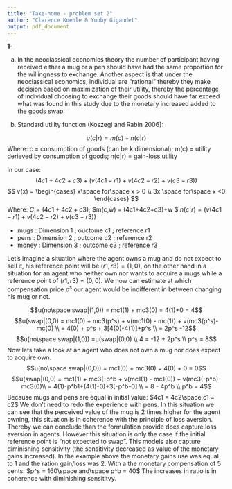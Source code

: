 ```yaml
---
title: "Take-home - problem set 2"
author: "Clarence Koehle & Yooby Gigandet"
output: pdf_document
---
```



**1-**

a) 
In the neoclassical economics theory the number of participant having received either a mug or a pen should have had the same proportion for the willingness to exchange. Another aspect is that under the neoclassical economics, individual are "rational" thereby they make decision based on maximization of their utility, thereby the percentage of individual choosing to exchange their goods should have far exceed what was found in this study due to the monetary increased added to the goods swap. 

b)
Standard utility function (Koszegi and Rabin 2006): 

$$u(c|r) = m(c) + n(c|r)$$
Where:
c = consumption of goods (can be k dimensional);
m(c) = utility derieved by consumption of goods;
n(c|r) = gain-loss utility

In our case:
$$(4c1+4c2+c3)+(v(4c1-r1)+v(4c2-r2)+v(c3-r3))$$
$$ v(x) = \begin{cases} x\space for\space x > 0 \\ 3x \space for\space x <0 \end{cases} $$
Where:
$C = (4c1+4c2+c3)$;
$m(c,w) = (4c1+4c2+c3)+w $
$n(c|r) = (v(4c1-r1)+v(4c2-r2)+v(c3-r3))$

- mugs  : Dimension 1 ; ouctome c1 ; reference r1
- pens  : Dimension 2 ; outcome c2 ; reference r2
- money : Dimension 3 ; outcome c3 ; reference r3

Let's imagine a situation where the agent owns a mug and do not expect to sell it, his reference point will be $(r1,r3) = (1,0)$,
on the other hand in a situation for an agent who neither own nor wants to acquire a mugs while a reference point of $(r1,r3) = (0,0)$. We now can estimate at which compensation price $p^s$ our agent would be indifferent in between changing his mug or not.

$$u(no\space swap|(1,0)) = mc1(1) + mc3(0) = 4(1)+0 = 4$$
$$u(swap|(0,0) = mc1(0) + mc3(p^s) + v(mc1(0) - mc(1)) + v(mc3(p^s)-mc(0) \\ = 4(0) + p^s + 3[4(0)-4(1)]+p^s \\ = 2p^s -12$$
$$u(no\space swap|(1,0)) =u(swap|(0,0) \\ 4 = -12 + 2p^s \\ p^s = 8$$
Now lets take a look at an agent who does not own a mug nor does expect to acquire own.
$$u(no\space swap|(0,0)) = mc1(0) + mc3(0) = 4(0) + 0 = 0$$
$$u(swap|(0,0) = mc1(1) + mc3(-p^b + v(mc1(1) - mc1(0)) + v(mc3(-p^b)-mc3(0)\\ = 4(1)-p^b1+(4(1)-0)+3[-p^b-0] \\ = 8 - 4p^b \\ p^b = 4$$ 
Because mugs and pens are equal in initial value: $4c1 = 4c2\space;c1 = c2$ We don't need to redo the experience with pens. In this situation we can see that the perceived value of the mug is 2 times higher for the agent owning, this situation is in coherence with the principle of loss aversion. Thereby we can conclude than the formulation provide does capture loss aversion in agents. However this situation is only the case if the initial reference point is "not expected to swap". 
This models also capture diminishing sensitivity (the sensitivity decreased as value of the monetary gains increased). In the example above the monetary gains use was equal to 1 and the ration gain/loss was 2. With a the monetary compensation of 5 cents:
$p^s = 160\space and\space p^b = 40$
The increases in ratio is in coherence with diminishing sensititvy. 